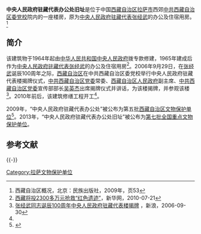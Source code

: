 {{文物保护单位
| 级别 = 全国
| 图片 = 
| 名称 = 中央人民政府驻藏代表办公处旧址
| 编号 = 7-1913
| 分类 = 近现代重要史迹及代表性建筑
| 时代 = 1965年
| 所在 = [[西藏自治区|西藏自治区]][[拉萨市|拉萨市]]
| 登录 = 2013年
| Cat = 西藏全国重点文物保护单位
}}
'''中央人民政府驻藏代表办公处旧址'''是位于中国[[西藏自治区|西藏自治区]][[拉萨市|拉萨市]]西郊[[中共西藏自治区委党校|中共西藏自治区委党校]]院内的一座楼房，原为[[中央人民政府驻藏代表|中央人民政府驻藏代表]][[张经武|张经武]]的办公及住宿用房。<ref>西藏自治区概况，北京：民族出版社，2009年，页53</ref>

== 简介 ==
该建筑物于1964年起由[[中华人民共和国中央人民政府|中华人民共和国中央人民政府]]拨专款修建，1965年建成后作为[[中央人民政府驻藏代表|中央人民政府驻藏代表]][[张经武|张经武]]的办公及住宿用房<ref name=zgw>[http://news.xinhuanet.com/local/2010-07/21/c_13408173.htm 西藏将投2300多万元抢救“红色遗迹”]，新华网，2010-07-21</ref>。2006年9月29日，在[[张经武|张经武]]诞辰100周年之际，[[西藏自治区|西藏自治区]]在中共西藏自治区委党校举行中央人民政府驻藏代表楼揭牌仪式，[[中共西藏自治区党委|中共西藏自治区党委]]常委、[[西藏自治区人民政府|西藏自治区人民政府]]副主席、[[中共西藏自治区党委|中共西藏自治区党委]]宣传部部长[[吴英杰|吴英杰]]出席揭牌仪式并讲话，为该楼揭牌，并参观该楼<ref>[http://news.sina.com.cn/c/2006-09-30/094410147653s.shtml 张经武同志诞辰100周年中央人民政府驻藏代表楼揭牌] {{Wayback|url=http://news.sina.com.cn/c/2006-09-30/094410147653s.shtml |date=20190928190949 }}，新浪，2006-09-30</ref>。2010年前后，该建筑修缮工程开工<ref name="zgw" />。

2009年，“中央人民政府驻藏代表办公处”被公布为第五批[[西藏自治区文物保护单位|西藏自治区文物保护单位]]<ref>{{cite web |language = zh |publisher = [[西藏自治区文物局|西藏自治区文物局]] |title = 西藏自治区文物局关于公布第五批自治区级文物保护单位名单的通知 藏文物字【2009】432号 |url = http://xzwwj.sach.gov.cn/tabid/84/InfoID/1838/Default.aspx |author =  |date = 2009-11-19 |accessdate = 2009-12-30 |deadurl = yes |archiveurl = https://web.archive.org/web/20100508013404/http://xzwwj.sach.gov.cn/tabid/84/InfoID/1838/Default.aspx |archivedate = 2010-05-08 }}</ref>。2013年，“中央人民政府驻藏代表办公处旧址”被公布为[[第七批全国重点文物保护单位|第七批全国重点文物保护单位]]。

==参考文献==
{{Reflist}}

{{-}}
{{拉萨地标}}
{{西藏全国重点文物保护单位}}
[[Category:拉萨文物保护单位|Category:拉萨文物保护单位]]